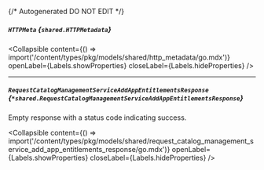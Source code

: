 {/* Autogenerated DO NOT EDIT  */}

##### `HTTPMeta` *{`shared.HTTPMetadata`}*

<Collapsible content={() => import('/content/types/pkg/models/shared/http_metadata/go.mdx')} openLabel={Labels.showProperties} closeLabel={Labels.hideProperties} />


---
##### `RequestCatalogManagementServiceAddAppEntitlementsResponse` *{`*shared.RequestCatalogManagementServiceAddAppEntitlementsResponse`}*
Empty response with a status code indicating success.

<Collapsible content={() => import('/content/types/pkg/models/shared/request_catalog_management_service_add_app_entitlements_response/go.mdx')} openLabel={Labels.showProperties} closeLabel={Labels.hideProperties} />



